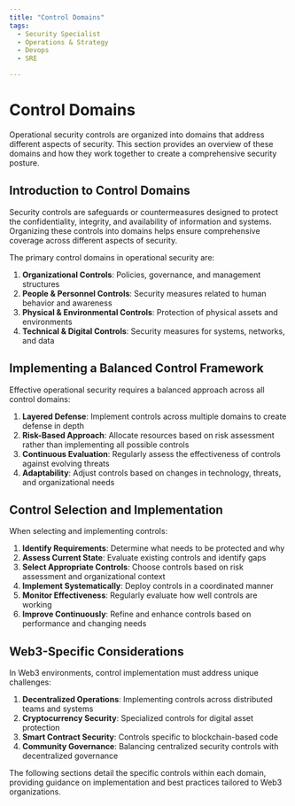 ```yaml
---
title: "Control Domains"
tags:
  - Security Specialist
  - Operations & Strategy
  - Devops
  - SRE

---
```



<TagProvider>
<TagFilter />

# Control Domains

<TagList tags={frontmatter.tags} />
<AttributionList contributors={frontmatter.contributors} />

Operational security controls are organized into domains that address different aspects of security. This section provides an overview of these domains and how they work together to create a comprehensive security posture.

## Introduction to Control Domains

Security controls are safeguards or countermeasures designed to protect the confidentiality, integrity, and availability of information and systems. Organizing these controls into domains helps ensure comprehensive coverage across different aspects of security.

The primary control domains in operational security are:

1. **Organizational Controls**: Policies, governance, and management structures
2. **People & Personnel Controls**: Security measures related to human behavior and awareness
3. **Physical & Environmental Controls**: Protection of physical assets and environments
4. **Technical & Digital Controls**: Security measures for systems, networks, and data

## Implementing a Balanced Control Framework

Effective operational security requires a balanced approach across all control domains:

1. **Layered Defense**: Implement controls across multiple domains to create defense in depth
2. **Risk-Based Approach**: Allocate resources based on risk assessment rather than implementing all possible controls
3. **Continuous Evaluation**: Regularly assess the effectiveness of controls against evolving threats
4. **Adaptability**: Adjust controls based on changes in technology, threats, and organizational needs

## Control Selection and Implementation

When selecting and implementing controls:

1. **Identify Requirements**: Determine what needs to be protected and why
2. **Assess Current State**: Evaluate existing controls and identify gaps
3. **Select Appropriate Controls**: Choose controls based on risk assessment and organizational context
4. **Implement Systematically**: Deploy controls in a coordinated manner
5. **Monitor Effectiveness**: Regularly evaluate how well controls are working
6. **Improve Continuously**: Refine and enhance controls based on performance and changing needs

## Web3-Specific Considerations

In Web3 environments, control implementation must address unique challenges:

1. **Decentralized Operations**: Implementing controls across distributed teams and systems
2. **Cryptocurrency Security**: Specialized controls for digital asset protection
3. **Smart Contract Security**: Controls specific to blockchain-based code
4. **Community Governance**: Balancing centralized security controls with decentralized governance

The following sections detail the specific controls within each domain, providing guidance on implementation and best practices tailored to Web3 organizations.

</TagProvider>